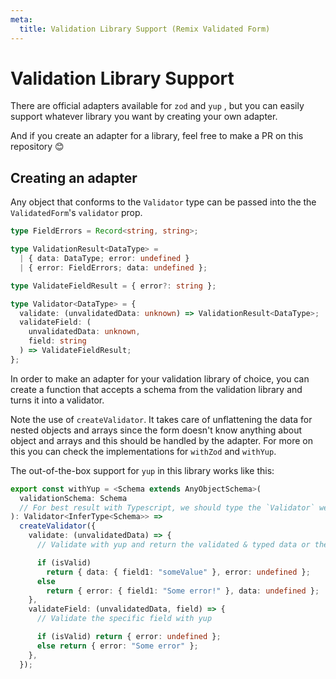 ```yaml
---
meta:
  title: Validation Library Support (Remix Validated Form)
---
```


# Validation Library Support

There are official adapters available for `zod` and `yup` ,
but you can easily support whatever library you want by creating your own adapter.

And if you create an adapter for a library, feel free to make a PR on this repository 😊

## Creating an adapter

Any object that conforms to the `Validator` type can be passed into the the `ValidatedForm`'s `validator` prop.

```ts
type FieldErrors = Record<string, string>;

type ValidationResult<DataType> =
  | { data: DataType; error: undefined }
  | { error: FieldErrors; data: undefined };

type ValidateFieldResult = { error?: string };

type Validator<DataType> = {
  validate: (unvalidatedData: unknown) => ValidationResult<DataType>;
  validateField: (
    unvalidatedData: unknown,
    field: string
  ) => ValidateFieldResult;
};
```

In order to make an adapter for your validation library of choice,
you can create a function that accepts a schema from the validation library and turns it into a validator.

Note the use of `createValidator`.
It takes care of unflattening the data for nested objects and arrays
since the form doesn't know anything about object and arrays and this should be handled by the adapter.
For more on this you can check the implementations for `withZod` and `withYup`.

The out-of-the-box support for `yup` in this library works like this:

```ts
export const withYup = <Schema extends AnyObjectSchema>(
  validationSchema: Schema
  // For best result with Typescript, we should type the `Validator` we return based on the provided schema
): Validator<InferType<Schema>> =>
  createValidator({
    validate: (unvalidatedData) => {
      // Validate with yup and return the validated & typed data or the error

      if (isValid)
        return { data: { field1: "someValue" }, error: undefined };
      else
        return { error: { field1: "Some error!" }, data: undefined };
    },
    validateField: (unvalidatedData, field) => {
      // Validate the specific field with yup

      if (isValid) return { error: undefined };
      else return { error: "Some error" };
    },
  });
```
